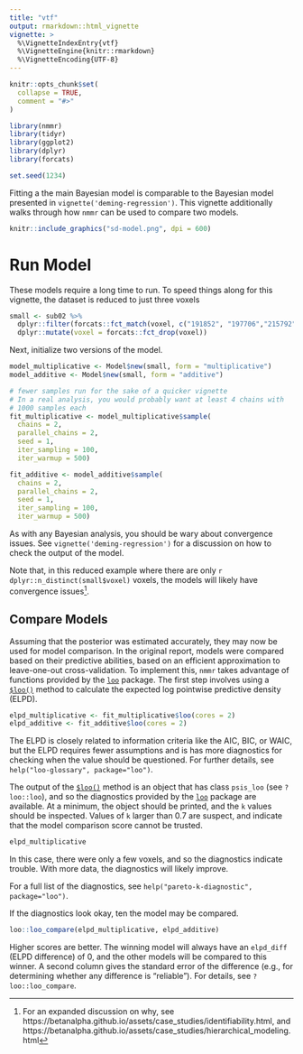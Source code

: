 ```yaml
---
title: "vtf"
output: rmarkdown::html_vignette
vignette: >
  %\VignetteIndexEntry{vtf}
  %\VignetteEngine{knitr::rmarkdown}
  %\VignetteEncoding{UTF-8}
---
```


```r
knitr::opts_chunk$set(
  collapse = TRUE,
  comment = "#>"
)
```


```r
library(nmmr)
library(tidyr)
library(ggplot2)
library(dplyr)
library(forcats)

set.seed(1234)
```

Fitting a the main Bayesian model is comparable to the Bayesian model presented in `vignette('deming-regression')`. This vignette additionally walks through how `nmmr` can be used to compare two models. 

```r
knitr::include_graphics("sd-model.png", dpi = 600)
```


# Run Model

These models require a long time to run. To speed things along for this vignette, the dataset is reduced to just three voxels

```r
small <- sub02 %>%
  dplyr::filter(forcats::fct_match(voxel, c("191852", "197706","215792","239930"))) %>%
  dplyr::mutate(voxel = forcats::fct_drop(voxel))
```

Next, initialize two versions of the model.

```r
model_multiplicative <- Model$new(small, form = "multiplicative")
model_additive <- Model$new(small, form = "additive")
```


```r

# fewer samples run for the sake of a quicker vignette
# In a real analysis, you would probably want at least 4 chains with 
# 1000 samples each
fit_multiplicative <- model_multiplicative$sample(
  chains = 2, 
  parallel_chains = 2, 
  seed = 1,
  iter_sampling = 100,
  iter_warmup = 500)

fit_additive <- model_additive$sample(
  chains = 2, 
  parallel_chains = 2, 
  seed = 1,
  iter_sampling = 100,
  iter_warmup = 500)
```

As with any Bayesian analysis, you should be wary about convergence issues. See `vignette('deming-regression')` for a discussion on how to check the output of the model.

Note that, in this reduced example where there are only `r dplyr::n_distinct(small$voxel)` voxels, the models will likely have convergence issues^[For an expanded discussion on why, see https://betanalpha.github.io/assets/case_studies/identifiability.html, and https://betanalpha.github.io/assets/case_studies/hierarchical_modeling.html]. 

## Compare Models

Assuming that the posterior was estimated accurately, they may now be used for model comparison. In the original report, models were compared based on their predictive abilities, based on an efficient approximation to leave-one-out cross-validation. To implement this, `nmmr` takes advantage of functions provided by the [`loo`](https://mc-stan.org/loo/) package. The first step involves using a [`$loo()`](https://psadil.github.io/nmmr/reference/ModelMCMC.html#method-loo) method to calculate the expected log pointwise predictive density (ELPD). 

```r
elpd_multiplicative <- fit_multiplicative$loo(cores = 2)
elpd_additive <- fit_additive$loo(cores = 2)
```

The ELPD is closely related to information criteria like the AIC, BIC, or WAIC, but the ELPD requires fewer assumptions and is has more diagnostics for checking when the value should be questioned. For further details, see `help("loo-glossary", package="loo")`. 

The output of the [`$loo()`](https://psadil.github.io/nmmr/reference/ModelMCMC.html#method-loo) method is an object that has class `psis_loo` (see `?loo::loo`), and so the diagnostics provided by the [`loo`](https://mc-stan.org/loo/) package are available. At a minimum, the object should be printed, and the `k` values should be inspected. Values of `k` larger than 0.7 are suspect, and indicate that the model comparison score cannot be trusted.

```r
elpd_multiplicative
```

In this case, there were only a few voxels, and so the diagnostics indicate trouble. With more data, the diagnostics will likely improve.

For a full list of the diagnostics, see `help("pareto-k-diagnostic", package="loo")`. 

If the diagnostics look okay, ten the model may be compared. 

```r
loo::loo_compare(elpd_multiplicative, elpd_additive)
```

Higher scores are better. The winning model will always have an `elpd_diff` (ELPD difference) of 0, and the other models will be compared to this winner. A second column gives the standard error of the difference (e.g., for determining whether any difference is "reliable"). For details, see `?loo::loo_compare`.

